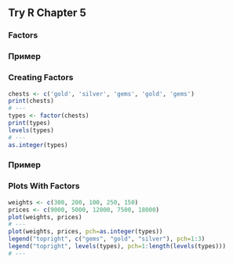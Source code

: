 ## Try R Chapter 5

### Factors

### Пример
### Creating Factors
```r
chests <- c('gold', 'silver', 'gems', 'gold', 'gems')
print(chests)
# ---
types <- factor(chests)
print(types)
levels(types)
# ---
as.integer(types)
```

### Пример
### Plots With Factors
```r
weights <- c(300, 200, 100, 250, 150)
prices <- c(9000, 5000, 12000, 7500, 18000)
plot(weights, prices)
# ---
plot(weights, prices, pch=as.integer(types))
legend("topright", c("gems", "gold", "silver"), pch=1:3)
legend("topright", levels(types), pch=1:length(levels(types)))
# ---
```